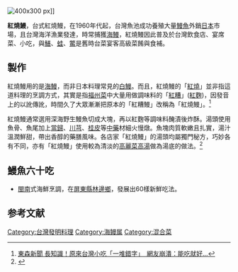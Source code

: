 {{Expand |time=2010-09-23}}
[[File:臺北市昌吉街紅燒鰻.jpg|400x300 px]]]]

'''紅燒鰻'''，台式紅燒鰻，在1960年代起，台灣魚池成功養殖大量[[鰻魚|鰻魚]]外銷[[日本|日本]]市場，且台灣海洋漁業發達，時常捕獲[[鰻|海鰻]]，紅燒鰻因此普及於台灣飲食店、宴席菜、小吃，與[[鱔|鱔]]、[[蛙|蛙]]、[[鱉|鱉]]是舊時台菜宴客高級菜餚與食補。

==製作==
紅燒鰻用的是[[海鰻|海鰻]]，而非日本料理常見的[[白鰻|白鰻]]。而且，紅燒鰻的「[[紅燒|紅燒]]」並非指這道料理的烹調方式，其實是指[[福州菜|福州菜]]中大量用做調味料的「[[紅糟|紅糟]]」([[紅麴|紅麴]])，因發音上的以訛傳訛，時間久了大眾漸漸把原本的「紅糟鰻」改稱為「紅燒鰻」。<ref>[https://www.ettoday.net/news/20161126/818511.htm 東森新聞 長知識！原來台灣小吃「一堆錯字」　網友崩潰：能吃就好...]</ref>

紅燒鰻通常選用深海野生鰻魚切成大塊，再以紅麴等調味料醃漬後炸酥。湯頭使用魚骨、魚尾加上[[當歸|當歸]]、[[川芎|川芎]]、[[桂皮|桂皮]]等[[中藥|中藥]]材細火慢燉。魚塊肉質軟嫩且扎實，湯汁溫潤鮮甜，帶出香醇的藥膳風味。各店家「紅燒鰻」的湯頭均屬獨門秘方，巧妙各有不同，亦有「紅燒鰻」使用較為清淡的[[高麗菜|高麗菜]][[高湯|高湯]]做為湯底的做法。<ref>{{cite news|url=https://tw.lifestyle.appledaily.com/daily/20080711/30740022/|title=紅燒鰻 吃出海鰻鮮嫩味|publisher=蘋果日報|date=2008-07-11}}</ref>

==鰻魚六十吃==
*[[閩南|閩南]]式海鮮烹調，在[[屏東縣|屏東縣]][[林邊鄉|林邊鄉]]，發展出60樣新鮮吃法。

== 参考文献 ==
{{Reflist}}

[[Category:台灣發明料理|Category:台灣發明料理]]
[[Category:海鳗属|Category:海鳗属]]
[[Category:混合菜|Category:混合菜]]